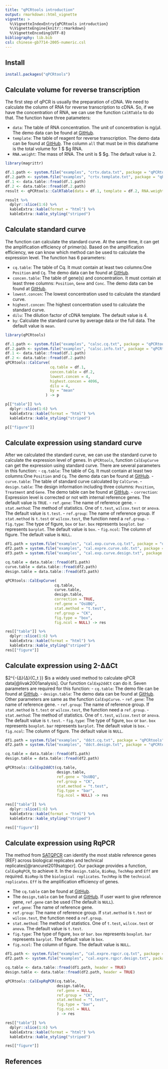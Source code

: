 ---
title: "qPCRtools introduction"
output: rmarkdown::html_vignette
vignette: >
  %\VignetteIndexEntry{qPCRtools introduction}
  %\VignetteEngine{knitr::rmarkdown}
  %\VignetteEncoding{UTF-8}
bibliography: lib.bib
csl: chinese-gb7714-2005-numeric.csl
---

## Install

```{r eval=FALSE}
install.packages("qPCRtools")
```

## Calculate volume for reverse transcription

The first step of qPCR is usually the preparation of cDNA. We need to calculate the column of RNA for reverse transcription to cDNA. So, if we have the concentration of RNA, we can use the function `CalRTable` to do that. The function have three patameters:

-   `data`: The table of RNA concentration. The unit of concentration is ng/$\mu$l. The demo data can be found at [GitHub](https://github.com/lixiang117423/qPCRtools/blob/main/CRAN/qPCRtools/inst/examples/crtv.data.txt).
-   `template`: The table of reagent for reverse transcription. The demo data can be found at [GitHub](https://github.com/lixiang117423/qPCRtools/blob/main/CRAN/qPCRtools/inst/examples/crtv.template.txt). The column `all` that must be in this dataframe is the total volume for 1 $ \mu$g RNA.
-   `RNA.weight`: The mass of RNA. The unit is $ \mu$g. The default value is 2.

```{r echo=TRUE}
library(magrittr)

df.1.path <- system.file("examples", "crtv.data.txt", package = "qPCRtools")
df.2.path <- system.file("examples", "crtv.template.txt", package = "qPCRtools")
df.1 <- data.table::fread(df.1.path)
df.2 <- data.table::fread(df.2.path)
result <- qPCRtools::CalRTable(data = df.1, template = df.2, RNA.weight = 2)

result %>% 
  dplyr::slice(1:6) %>% 
  kableExtra::kable(format = "html") %>% 
  kableExtra::kable_styling("striped")
```

## Calculate standard curve

The function can calculate the standard curve. At the same time, it can get the amplification efficiency of primer(s). Based on the amplification efficiency, we can know which method can be used to calculate the expression level. The function has 6 parameters:

-   `cq.table`: The table of Cq. It must contain at least two columns:One `Position` and `Cq`. The demo data can be found at [GitHub](https://github.com/lixiang117423/qPCRtools/blob/main/CRAN/qPCRtools/inst/examples/calsc.cq.txt).
-   `concen.table`: The table of gene(s) and concentration. It must contain at least three columns: `Position`, `Gene` and `Conc`. The demo data can be found at [GitHub](https://github.com/lixiang117423/qPCRtools/blob/main/CRAN/qPCRtools/inst/examples/calsc.info.txt).
-   `lowest.concen`: The lowest concentration used to calculate the standard curve.
-   `highest.concen`: The highest concentration used to calculate the standard curve.
-   `dilu`: The dilution factor of cDNA template. The default value is 4.
-   `by`: Calculate the standard curve by average data or the full data. The default value is `mean`.

```{r echo=TRUE}
library(qPCRtools)

df.1.path <- system.file("examples", "calsc.cq.txt", package = "qPCRtools")
df.2.path <- system.file("examples", "calsc.info.txt", package = "qPCRtools")
df.1 <- data.table::fread(df.1.path)
df.2 <- data.table::fread(df.2.path)
qPCRtools::CalCurve(
                    cq.table = df.1,
                    concen.table = df.2,
                    lowest.concen = 4,
                    highest.concen = 4096,
                    dilu = 4,
                    by = "mean"
                  ) -> p

p[["table"]] %>% 
  dplyr::slice(1:6) %>% 
  kableExtra::kable(format = "html") %>% 
  kableExtra::kable_styling("striped")

p[["figure"]]

```

## Calculate expression using standard curve
After we calculated the standard curve, we can use the standard curve to calculate the expression level of genes. In `qPCRtools`, function `CalExpCurve` can get the expression using standard curve. There are several parameters in this function:
- `cq.table`: The table of Cq. It must contain at least two columns:One `Position` and `Cq`. The demo data can be found at [GitHub](https://github.com/lixiang117423/qPCRtools/blob/main/CRAN/qPCRtools/inst/examples/cal.exp.curve.cq.csv).
- `curve.table`: The table of standard curve calculated by `CalCurve`.
- `design.table`: The design information including three columns: `Position`,	`Treatment` and	`Gene`. The demo table can be found at [GitHub](https://github.com/lixiang117423/qPCRtools/blob/main/CRAN/qPCRtools/inst/examples/cal.exp.curve.design.txt). 
- `correction`: Expression level is corrected or not with internal reference genes. The default value is `TRUE`.
- `ref.gene`: The name of reference gene.
- `stat.method`: The method of statistics. One of `t.test`, `wilcox.test` or `anova`. The default value is `t.test`.
- `ref.group`: The name of reference group. If `stat.method` is `t.test` or `wilcox.test`, the function need a `ref.group`.
- `fig.type`: The type of figure, `box` or `bar`. `box` represents `boxplot`. `bar` represents `barplot`. The default value is `box`.
- `fig.ncol`: The column of figure. The default value is `NULL`.



```{r}
df1.path = system.file("examples", "cal.exp.curve.cq.txt", package = "qPCRtools")
df2.path = system.file("examples", "cal.expre.curve.sdc.txt", package = "qPCRtools")
df3.path = system.file("examples", "cal.exp.curve.design.txt", package = "qPCRtools")

cq.table = data.table::fread(df1.path)
curve.table = data.table::fread(df2.path)
design.table = data.table::fread(df3.path)

qPCRtools::CalExpCurve(
                      cq.table,
                      curve.table,
                      design.table,
                      correction = TRUE,
                      ref.gene = "OsUBQ",
                      stat.method = "t.test",
                      ref.group = "CK",
                      fig.type = "box",
                      fig.ncol = NULL) -> res

res[["table"]] %>% 
  dplyr::slice(1:6) %>% 
  kableExtra::kable(format = "html") %>% 
  kableExtra::kable_styling("striped")
res[["figure"]]
```

## Calculate expression using 2-ΔΔCt
$2^{-{Δ}{Δ}{C_t }} $is a widely used method to calculate qPCR data[@livak2001analysis]. Our function `CalExp2ddCt` can do it. Seven parameters are required for this function:
- `cq.table`: The demo file can be found at [GitHub](https://github.com/lixiang117423/qPCRtools/blob/main/CRAN/qPCRtools/inst/examples/ddct.cq.txt).
- `design.table`: The demo data can be found at [GitHub](https://github.com/lixiang117423/qPCRtools/blob/main/CRAN/qPCRtools/inst/examples/ddct.design.txt).
Other parameters are same as the function `CalExpCurve`.
- `ref.gene`: The name of reference gene.
- `ref.group`: The name of reference group. If `stat.method` is `t.test` or `wilcox.test`, the function need a `ref.group`.
- `stat.method`: The method of statistics. One of `t.test`, `wilcox.test` or `anova`. The default value is `t.test`.
- `fig.type`: The type of figure, `box` or `bar`. `box` represents `boxplot`. `bar` represents `barplot`. The default value is `box`.
- `fig.ncol`: The column of figure. The default value is `NULL`.

```{r echo=TRUE}
df1.path = system.file("examples", "ddct.cq.txt", package = "qPCRtools")
df2.path = system.file("examples", "ddct.design.txt", package = "qPCRtools")

cq.table = data.table::fread(df1.path)
design.table = data.table::fread(df2.path)

qPCRtools::CalExp2ddCt(cq.table,
                       design.table,
                       ref.gene = "OsUBQ",
                       ref.group = "CK",
                       stat.method = "t.test",
                       fig.type = "bar",
                       fig.ncol = NULL) -> res

res[["table"]] %>% 
  dplyr::slice(1:6) %>% 
  kableExtra::kable(format = "html") %>% 
  kableExtra::kable_styling("striped")

res[["figure"]]
```

## Calculate expression using RqPCR
The method from [SATQPCR](http://satqpcr.sophia.inra.fr/cgi/home.cgi) can identify the most stable reference genes (REF) across biological replicates and technical replicates[@rancurel2019satqpcr]. Our package provides a function, `CalExpRqPCR`, to achieve it. In the `design.table`, `BioRep`,	`TechRep` and `Eff` are required. `BioRep` is the `biological replicates`. `TechRep` is the `technical replicates`. `Eff` is the amplification efficiency of genes. 

- The `cq.table` can be found at [GitHub](https://github.com/lixiang117423/qPCRtools/blob/main/CRAN/qPCRtools/inst/examples/cal.expre.rqpcr.cq.txt). 
- The `design,table` can be found at [GitHub](https://github.com/lixiang117423/qPCRtools/blob/main/CRAN/qPCRtools/inst/examples/cal.expre.rqpcr.design.txt). If user want to give reference gene, `ref.gene` can be used (The default is `NULL`).
- `ref.gene`: The name of reference gene.
- `ref.group`: The name of reference group. If `stat.method` is `t.test` or `wilcox.test`, the function need a `ref.group`.
- `stat.method`: The method of statistics. One of `t.test`, `wilcox.test` or `anova`. The default value is `t.test`.
- `fig.type`: The type of figure, `box` or `bar`. `box` represents `boxplot`. `bar` represents `barplot`. The default value is `box`.
- `fig.ncol`: The column of figure. The default value is `NULL`.

```{r echo=TRUE}
df1.path <- system.file("examples", "cal.expre.rqpcr.cq.txt", package = "qPCRtools")
df2.path <- system.file("examples", "cal.expre.rqpcr.design.txt", package = "qPCRtools")

cq.table <- data.table::fread(df1.path, header = TRUE)
design.table <- data.table::fread(df2.path, header = TRUE)

qPCRtools::CalExpRqPCR(cq.table,
                       design.table,
                       ref.gene = NULL,
                       ref.group = "CK",
                       stat.method = "t.test",
                       fig.type = "bar",
                       fig.ncol = NULL
                       ) -> res

res[["table"]] %>% 
  dplyr::slice(1:6) %>% 
  kableExtra::kable(format = "html") %>% 
  kableExtra::kable_styling("striped")

res[["figure"]]
```

## References
